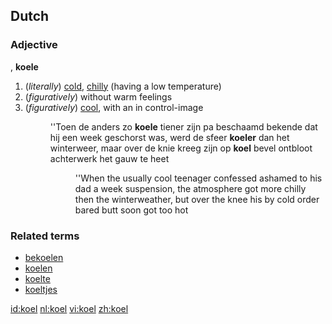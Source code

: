 ==Dutch==

===Adjective===
{{infl|nl|adjective}}, '''koele'''

# (''literally'') [[cold]], [[chilly]] (having a low temperature)
# (''figuratively'') without warm feelings
# (''figuratively'') [[cool]], with an in control-image
#:''Toen de anders zo '''koele''' tiener zijn pa beschaamd bekende dat hij een week geschorst was, werd de sfeer '''koeler''' dan het winterweer, maar over de knie kreeg zijn op '''koel''' bevel ontbloot achterwerk het gauw te heet
#::''When the usually cool teenager confessed ashamed to his dad a week suspension, the atmosphere got more chilly then the winterweather, but over the knee his by cold order bared butt soon got too hot

===Related terms===
* [[bekoelen]]
* [[koelen]]
* [[koelte]]
* [[koeltjes]]

[[id:koel]]
[[nl:koel]]
[[vi:koel]]
[[zh:koel]]